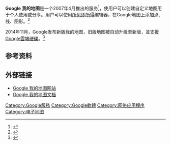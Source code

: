 {{Infobox software
| name                   = Google 我的地图
| logo                   = Google My Maps Icon.png
| screenshot             = Google My Maps Civil War Example.png
| caption                =Google 我的地图示例
| author                 = 
| developer              = [[Google|Google]]
| release_date           = {{Start date and age|2007|04|05}}
| latest release version =
| latest release date    = 
| latest preview version =
| latest preview date    =
| programming language   = 
| platform               = 
| operating system       =[[网络应用程序|网络]]、[[Android|Android]]
| language count         =
| language footnote      = 
| genre                  = {{Plainlist |
*[[电子地图|电子地图]]
*[[矢量图形编辑器|矢量图形编辑器]]
*[[群件|群件]]
}}
| website                = {{URL|https://mymaps.google.com/}}
}}
'''Google 我的地图'''是一个2007年4月推出的服务<ref>{{cite web|url=http://googlepress.blogspot.com/2007/04/introducing-my-maps_05.html|title=Introducing My Maps – News announcements – News from Google – Google|website=googlepress.blogspot.com|accessdate=2015-07-20|archive-date=2018-11-07|archive-url=https://web.archive.org/web/20181107054244/http://googlepress.blogspot.com/2007/04/introducing-my-maps_05.html|dead-url=no}}</ref>，使用户可以创建自定义地图用于个人使用或分享。用户可以使用[[所见即所得|所见即所得]]编辑器，在Google地图上添加点、线、图形。<ref>{{cite web|url=https://support.google.com/mymaps/answer/3024396|title=Introduction to Google My Maps - Computer - My Maps Help|website=support.google.com|accessdate=2015-07-20|archive-date=2018-08-25|archive-url=https://web.archive.org/web/20180825120057/https://support.google.com/mymaps/answer/3024396|dead-url=no}}</ref>

2014年11月，Google发布新版我的地图，旧版地图被自动升级至新版，並支援[[Google雲端硬碟|Google雲端硬碟]]。<ref>{{cite web|url=https://productforums.google.com/forum/#!topic/maps/WtVqu3yCpa4%5B1-25%5D|title=Google Groups|website=productforums.google.com|accessdate=2015-07-20|archive-date=2018-12-03|archive-url=https://web.archive.org/web/20181203081016/https://productforums.google.com/forum/#!topic/maps/WtVqu3yCpa4%5B1-25%5D|dead-url=no}}</ref>

== 参考资料 ==
{{Reflist}}

== 外部链接 ==
* [https://www.google.com/mymaps Google 我的地图网站]{{Wayback|url=https://www.google.com/mymaps |date=20191017012645 }}
* [https://support.google.com/mymaps/ Google 我的地图文档] {{Wayback|url=https://support.google.com/mymaps/ |date=20181206212249 }}

{{Google Inc.}}

[[Category:Google服務|Category:Google服務]]
[[Category:Google軟體|Category:Google軟體]]
[[Category:网络应用程序|Category:网络应用程序]]
[[Category:电子地图|Category:电子地图]]